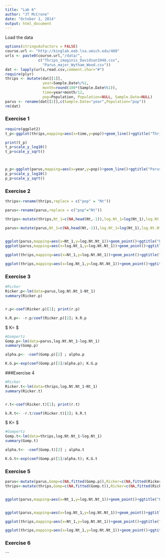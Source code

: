 ```yaml
---
title: "Lab 6"
author: "JT McCrone"
date: "October 1, 2014"
output: html_document
---
```


Load the data

```r
options(stringsAsFactors = FALSE)
course.url <- "http://kinglab.eeb.lsa.umich.edu/480"
urls <- paste0(course.url,"/data/",
               c("Thrips_imaginis_Davidson1948.csv",
                 "Parus_major_Wytham_Wood.csv"))
dat <- lapply(urls,read.csv,comment.char="#")
require(plyr)
thrips <- mutate(dat[[1]],
                 year=Sample.Date%/%1,
                 month=round(100*(Sample.Date%%1)),
                 time=year+month/12,
                 pop=Population, Population=NULL, Sample.Date=NULL)
parus <- rename(dat[[2]],c(Sample.Date="year",Population="pop"))
rm(dat)

```


### Exercise 1

```r
require(ggplot2)
t_p<-ggplot(thrips,mapping=aes(x=time,y=pop))+geom_line()+ggtitle("Thrip Population")+xlab("Year")+ylab("Mean population on rose/day")

print(t_p)
t_p+scale_y_log10()
t_p+scale_y_sqrt()



p_p<-ggplot(parus,mapping=aes(x=year,y=pop))+geom_line()+ggtitle("Parus Major population")+xlab("Year")+ylab("Census count")
p_p+scale_y_log10()
p_p+scale_y_sqrt()

```

### Exercise 2

```r


thrips<-rename(thrips,replace = c("pop" = "Nt"))

parus<-rename(parus,replace = c("pop"="Nt"))

thrips<-mutate(thrips,Nt_1=c(NA,head(Nt,-1)),log.Nt_1=log(Nt_1),log.Nt.Nt_1=log(Nt/Nt_1));head(thrips)

parus<-mutate(parus,Nt_1=c(NA,head(Nt,-1)),log.Nt_1=log(Nt_1),log.Nt.Nt_1=log(Nt/Nt_1));head(parus)

                                
ggplot(parus,mapping=aes(x=Nt_1,y=log.Nt.Nt_1))+geom_point()+ggtitle("Parus Major Ricker")+xlab("Nt_1")+ylab("Log(Nt/Nt_1)")                            
ggplot(parus,mapping=aes(x=log.Nt_1,y=log.Nt.Nt_1))+geom_point()+ggtitle("Parus Major Gompertz") +ggtitle("Parus Major Gompertz")+xlab("Log(Nt_1)")+ylab("Log(Nt/Nt_1)")                                        

ggplot(thrips,mapping=aes(x=Nt_1,y=log.Nt.Nt_1))+geom_point()+ggtitle("Thrips Ricker")+xlab("Nt_1")+ylab("Log(Nt/Nt_1)") 

ggplot(thrips,mapping=aes(x=log.Nt_1,y=log.Nt.Nt_1))+geom_point()+ggtitle("Thrips Gompertz") +ggtitle("Thrips Gompertz")+xlab("Log(Nt_1)")+ylab("Log(Nt/Nt_1)")  

```




### Exercise 3


```r
#Ricker
Ricker.p<-lm(data=parus,log.Nt.Nt_1~Nt_1)
summary(Ricker.p)


r.p<-coef(Ricker.p)[1]; print(r.p)

k.R.p<- -r.p/coef(Ricker.p)[2]; k.R.p 
```
$
K=\frac{-r}{A}
$
```r
#Gompertz
Gomp.p<-lm(data=parus,log.Nt.Nt_1~log.Nt_1)
summary(Gomp.p)

alpha.p<- -coef(Gomp.p)[2] ; alpha.p

K.G.p<-exp(coef(Gomp.p)[1]/alpha.p); K.G.p

```


###Exercise 4 
```r
#Ricker
Ricker.t<-lm(data=thrips,log.Nt.Nt_1~Nt_1)
summary(Ricker.t)


r.t<-coef(Ricker.t)[1]; print(r.t)

k.R.t<- -r.t/coef(Ricker.t)[2]; k.R.t
```
$
K=\frac{-r}{A}
$
```r
#Gompertz
Gomp.t<-lm(data=thrips,log.Nt.Nt_1~log.Nt_1)
summary(Gomp.t)

alpha.t<- -coef(Gomp.t)[2] ; alpha.t

K.G.t<-exp(coef(Gomp.p)[1]/alpha.t); K.G.t

```






### Exercise 5 
```r

parus<-mutate(parus,Gomp=c(NA,fitted(Gomp.p)),Ricker=c(NA,fitted(Ricker.p)))
thrips<-mutate(thrips,Gomp=c(NA,fitted(Gomp.t)),Ricker=c(NA,fitted(Ricker.t)))


ggplot(parus,mapping=aes(x=Nt_1,y=log.Nt.Nt_1))+geom_point()+ggtitle("Parus Major Ricker")+xlab("Nt_1")+ylab("Log(Nt/Nt_1)")+geom_line(mapping=aes(x=Nt_1,y=Ricker))


ggplot(parus,mapping=aes(x=log.Nt_1,y=log.Nt.Nt_1))+geom_point()+ggtitle("Parus Major Gompertz") +ggtitle("Parus Major Gompertz")+xlab("Log(Nt_1)")+ylab("Log(Nt/Nt_1)")+geom_line(mapping=aes(x=log.Nt_1,y=Gomp))                                        

ggplot(thrips,mapping=aes(x=Nt_1,y=log.Nt.Nt_1))+geom_point()+ggtitle("Thrips Ricker")+xlab("Nt_1")+ylab("Log(Nt/Nt_1)") +geom_line(mapping=aes(x=Nt_1,y=Ricker))

ggplot(thrips,mapping=aes(x=log.Nt_1,y=log.Nt.Nt_1))+geom_point()+ggtitle("Thrips Gompertz") +ggtitle("Thrips Gompertz")+xlab("Log(Nt_1)")+ylab("Log(Nt/Nt_1)")  +geom_line(mapping=aes(x=log.Nt_1,y=Gomp))
```

### Exercise 6


```








